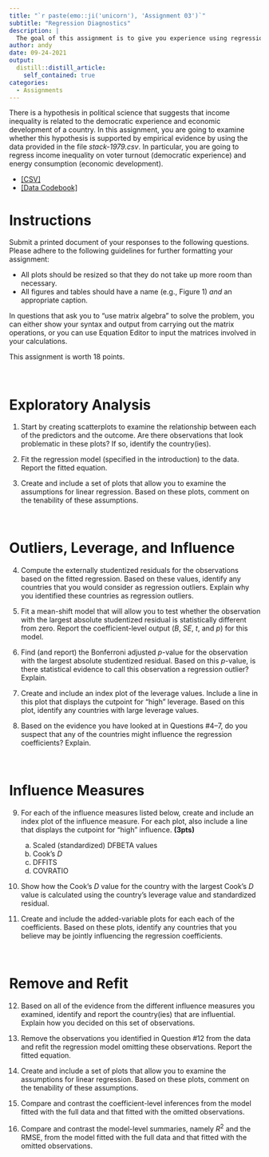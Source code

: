 ```yaml
---
title: "`r paste(emo::ji('unicorn'), 'Assignment 03')`"
subtitle: "Regression Diagnostics"
description: |
  The goal of this assignment is to give you experience using regression diagnostics for detecting problematic observations. 
author: andy
date: 09-24-2021
output:
  distill::distill_article:
    self_contained: true
categories:
  - Assignments
---
```


There is a hypothesis in political science that suggests that income inequality is related to the democratic experience and economic development of a country. In this assignment, you are going to examine whether this hypothesis is supported by empirical evidence by using the data provided in the file *stack-1979.csv*. In particular, you are going to regress income inequality on voter turnout (democratic experience) and energy consumption (economic development). 


- [[CSV]](https://raw.githubusercontent.com/zief0002/epsy-8264/master/data/stack-1979.csv)
- [[Data Codebook]](http://zief0002.github.io/epsy-8264/codebooks/stack-1979.html)


<!-- ```{r echo=FALSE, out.width="60%", fig.align='center'} -->
<!-- knitr::include_graphics("figs/assign-01.png") -->
<!-- ``` -->


# Instructions

Submit a printed document of your responses to the following questions. Please adhere to the following guidelines for further formatting your assignment:

- All plots should be resized so that they do not take up more room than necessary. 
- All figures and tables should have a name (e.g., Figure 1) *and* an appropriate caption.

In questions that ask you to "use matrix algebra" to solve the problem, you can either show your syntax and output from carrying out the matrix operations, or you can use Equation Editor to input the matrices involved in your calculations.

This assignment is worth 18 points.

<br />


# Exploratory Analysis

1. Start by creating scatterplots to examine the relationship between each of the predictors and the outcome. Are there observations that look problematic in these plots? If so, identify the country(ies).

2. Fit the regression model (specified in the introduction) to the data. Report the fitted equation.

3. Create and include a set of plots that allow you to examine the assumptions for linear regression. Based on these plots, comment on the tenability of these assumptions.

<br />

# Outliers, Leverage, and Influence

4. Compute the externally studentized residuals for the observations based on the fitted regression. Based on these values, identify any countries that you would consider as regression outliers. Explain why you identified these countries as regression outliers.

5. Fit a mean-shift model that will allow you to test whether the observation with the largest absolute studentized residual is statistically different from zero. Report the coefficient-level output (*B*, *SE*, *t*, and *p*) for this model.

6. Find (and report) the Bonferroni adjusted *p*-value for the observation with the largest absolute studentized residual. Based on this *p*-value, is there statistical evidence to call this observation a regression outlier? Explain.

7. Create and include an index plot of the leverage values. Include a line in this plot that displays the cutpoint for "high" leverage. Based on this plot, identify any countries with large leverage values.

8. Based on the evidence you have looked at in Questions #4--7, do you suspect that any of the countries might influence the regression coefficients? Explain.

<br />

# Influence Measures

9. For each of the influence measures listed below, create and include an index plot of the influence measure. For each plot, also include a line that displays the cutpoint for "high" influence. **(3pts)**

    a. Scaled (standardized) DFBETA values
    b. Cook's *D*
    c. DFFITS
    d. COVRATIO

10. Show how the Cook's *D* value for the country with the largest Cook's *D* value is calculated using the country's leverage value and standardized residual.

11. Create and include the added-variable plots for each each of the coefficients. Based on these plots, identify any countries that you believe may be jointly influencing the regression coefficients.

<br />

# Remove and Refit

12. Based on all of the evidence from the different influence measures you examined, identify and report the country(ies) that are influential. Explain how you decided on this set of observations.

13. Remove the observations you identified in Question #12 from the data and refit the regression model omitting these observations. Report the fitted equation.

14. Create and include a set of plots that allow you to examine the assumptions for linear regression. Based on these plots, comment on the tenability of these assumptions.

15. Compare and contrast the coefficient-level inferences from the model fitted with the full data and that fitted with the omitted observations.

16. Compare and contrast the model-level summaries, namely $R^2$ and the RMSE, from the model fitted with the full data and that fitted with the omitted observations.



